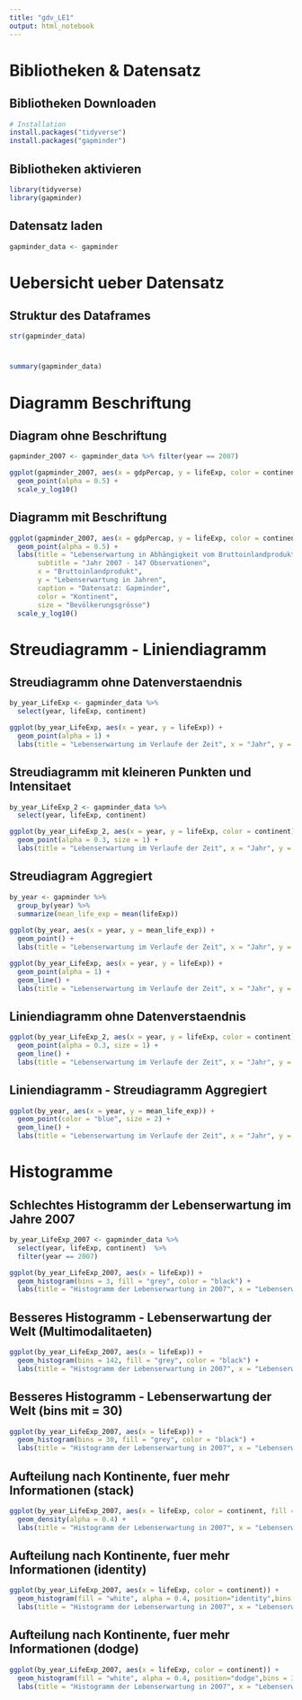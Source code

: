```yaml
---
title: "gdv_LE1"
output: html_notebook
---
```

# Bibliotheken & Datensatz
## Bibliotheken Downloaden
```r
# Installation
install.packages("tidyverse")
install.packages("gapminder")
```

## Bibliotheken aktivieren
```r
library(tidyverse)
library(gapminder)
```

## Datensatz laden
```r
gapminder_data <- gapminder
```

# Uebersicht ueber Datensatz
## Struktur des Dataframes
```r
str(gapminder_data)
```
# 
```r
summary(gapminder_data)
```
# Diagramm Beschriftung
## Diagram ohne Beschriftung
```r
gapminder_2007 <- gapminder_data %>% filter(year == 2007)

ggplot(gapminder_2007, aes(x = gdpPercap, y = lifeExp, color = continent, size = pop)) +
  geom_point(alpha = 0.5) +
  scale_y_log10() 
```
## Diagramm mit Beschriftung
```r
ggplot(gapminder_2007, aes(x = gdpPercap, y = lifeExp, color = continent, size = pop)) +
  geom_point(alpha = 0.5) +
  labs(title = "Lebenserwartung in Abhängigkeit vom Bruttoinlandprodukt unterteilt in Kontienten",
       subtitle = "Jahr 2007 - 147 Observationen",
       x = "Bruttoinlandprodukt",
       y = "Lebenserwartung in Jahren",
       caption = "Datensatz: Gapminder",
       color = "Kontinent",
       size = "Bevölkerungsgrösse")
  scale_y_log10() 
```
# Streudiagramm - Liniendiagramm 
## Streudiagramm ohne Datenverstaendnis
```r
by_year_LifeExp <- gapminder_data %>% 
  select(year, lifeExp, continent)

ggplot(by_year_LifeExp, aes(x = year, y = lifeExp)) + 
  geom_point(alpha = 1) + 
  labs(title = "Lebenserwartung im Verlaufe der Zeit", x = "Jahr", y = "Lebenserwartung in Jahren", subtitle = "1704 Observationen", caption = "Datensatz: Gapminder")
```

## Streudiagramm mit kleineren Punkten und Intensitaet
```r
by_year_LifeExp_2 <- gapminder_data %>% 
  select(year, lifeExp, continent)

ggplot(by_year_LifeExp_2, aes(x = year, y = lifeExp, color = continent)) + 
  geom_point(alpha = 0.3, size = 1) + 
  labs(title = "Lebenserwartung im Verlaufe der Zeit", x = "Jahr", y = "Lebenserwartung in Jahren", subtitle = "1704 Observationen", caption = "Datensatz: Gapminder", color = "Kontinent")
```

## Streudiagram Aggregiert
```r
by_year <- gapminder %>%
  group_by(year) %>%
  summarize(mean_life_exp = mean(lifeExp))
            
ggplot(by_year, aes(x = year, y = mean_life_exp)) + 
  geom_point() + 
  labs(title = "Lebenserwartung im Verlaufe der Zeit", x = "Jahr", y = "Durchschnittliche Lebenserwartung in Jahren", subtitle = "12 Observationen", caption = "Datensatz: Gapminder")
```

```r
ggplot(by_year_LifeExp, aes(x = year, y = lifeExp)) + 
  geom_point(alpha = 1) + 
  geom_line() +
  labs(title = "Lebenserwartung im Verlaufe der Zeit", x = "Jahr", y = "Lebenserwartung in Jahren", subtitle = "1704 Observationen", caption = "Datensatz: Gapminder")
```


## Liniendiagramm ohne Datenverstaendnis
```r
ggplot(by_year_LifeExp_2, aes(x = year, y = lifeExp, color = continent)) + 
  geom_point(alpha = 0.3, size = 1) +
  geom_line() + 
  labs(title = "Lebenserwartung im Verlaufe der Zeit", x = "Jahr", y = "Lebenserwartung in Jahren", subtitle = "1704 Observationen", caption = "Datensatz: Gapminder", color = "Kontinent")
```

## Liniendiagramm - Streudiagramm Aggregiert
```r
ggplot(by_year, aes(x = year, y = mean_life_exp)) + 
  geom_point(color = "blue", size = 2) +
  geom_line() +
  labs(title = "Lebenserwartung im Verlaufe der Zeit", x = "Jahr", y = "Durchschnittliche Lebenserwartung in Jahren", subtitle = "12 Observationen", caption = "Datensatz: Gapminder")
```
# Histogramme
## Schlechtes Histogramm der Lebenserwartung im Jahre 2007
```r
by_year_LifeExp_2007 <- gapminder_data %>% 
  select(year, lifeExp, continent)  %>% 
  filter(year == 2007)
```


```r
ggplot(by_year_LifeExp_2007, aes(x = lifeExp)) + 
  geom_histogram(bins = 3, fill = "grey", color = "black") + 
  labs(title = "Histogramm der Lebenserwartung in 2007", x = "Lebenserwartung in Jahren", y = "Anzahl Observationen", subtitle = "142 Observationen, Anzahl Klassenbreite: 3", caption = "Datensatz: Gapminder")
```

## Besseres Histogramm - Lebenserwartung der Welt (Multimodalitaeten)
```r
ggplot(by_year_LifeExp_2007, aes(x = lifeExp)) + 
  geom_histogram(bins = 142, fill = "grey", color = "black") + 
  labs(title = "Histogramm der Lebenserwartung in 2007", x = "Lebenserwartung in Jahren", y = "Anzahl Observationen", subtitle = "142 Observationen, Anzahl Klassenbreite: 142", caption = "Datensatz: Gapminder")
```

## Besseres Histogramm - Lebenserwartung der Welt (bins mit = 30)
```r
ggplot(by_year_LifeExp_2007, aes(x = lifeExp)) + 
  geom_histogram(bins = 30, fill = "grey", color = "black") + 
  labs(title = "Histogramm der Lebenserwartung in 2007", x = "Lebenserwartung in Jahren", y = "Anzahl Observationen", subtitle = "142 Observationen, Anzahl Klassenbreite: 30", caption = "Datensatz: Gapminder")
```



## Aufteilung nach Kontinente, fuer mehr Informationen (stack)
```r
ggplot(by_year_LifeExp_2007, aes(x = lifeExp, color = continent, fill = continent)) + 
  geom_density(alpha = 0.4) + 
  labs(title = "Histogramm der Lebenserwartung in 2007", x = "Lebenserwartung in Jahren", y = "Anzahl Observationen", subtitle = "142 Observationen, Aufgestapelt", caption = "Datensatz: Gapminder", color = "Kontinent")
```

## Aufteilung nach Kontinente, fuer mehr Informationen (identity)
```r
ggplot(by_year_LifeExp_2007, aes(x = lifeExp, color = continent)) + 
  geom_histogram(fill = "white", alpha = 0.4, position="identity",bins = 30) + 
  labs(title = "Histogramm der Lebenserwartung in 2007", x = "Lebenserwartung in Jahren", y = "Anzahl Observationen", subtitle = "142 Observationen, Überlappend", caption = "Datensatz: Gapminder", color = "Kontinent")
```

## Aufteilung nach Kontinente, fuer mehr Informationen (dodge)
```r
ggplot(by_year_LifeExp_2007, aes(x = lifeExp, color = continent)) + 
  geom_histogram(fill = "white", alpha = 0.4, position="dodge",bins = 30) + 
  labs(title = "Histogramm der Lebenserwartung in 2007", x = "Lebenserwartung in Jahren", y = "Anzahl Observationen", subtitle = "142 Observationen, Nebeneinander", caption = "Datensatz: Gapminder", color = "Kontinent")
```


